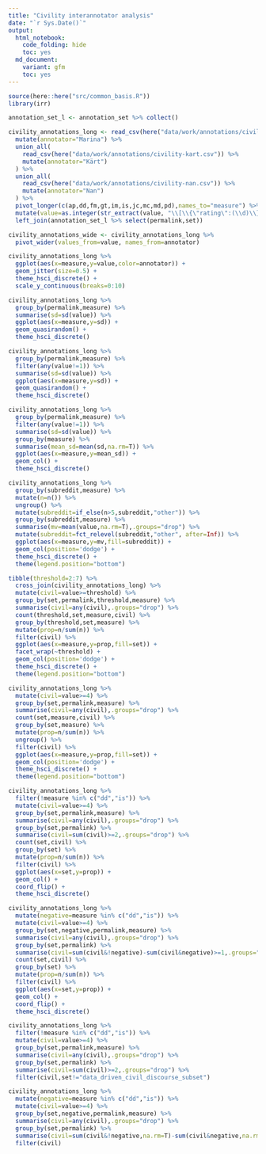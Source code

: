 ```yaml
---
title: "Civility interannotator analysis"
date: "`r Sys.Date()`"
output: 
  html_notebook:
    code_folding: hide
    toc: yes
  md_document:
    variant: gfm 
    toc: yes
---
```


```r
source(here::here("src/common_basis.R"))
library(irr)
```

```r
annotation_set_l <- annotation_set %>% collect()
```


```r
civility_annotations_long <- read_csv(here("data/work/annotations/civility-marina.csv")) %>% 
  mutate(annotator="Marina") %>%
  union_all(
    read_csv(here("data/work/annotations/civility-kart.csv")) %>% 
    mutate(annotator="Kärt") 
  ) %>%
  union_all(
    read_csv(here("data/work/annotations/civility-nan.csv")) %>% 
    mutate(annotator="Nan") 
  ) %>%
  pivot_longer(c(ap,dd,fm,gt,im,is,jc,mc,md,pd),names_to="measure") %>%
  mutate(value=as.integer(str_extract(value, "\\[\\{\"rating\":(\\d)\\}\\]", group=1))) %>%
  left_join(annotation_set_l %>% select(permalink,set))

civility_annotations_wide <- civility_annotations_long %>%
  pivot_wider(values_from=value, names_from=annotator)

```

```r
civility_annotations_long %>%
  ggplot(aes(x=measure,y=value,color=annotator)) +
  geom_jitter(size=0.5) +
  theme_hsci_discrete() +
  scale_y_continuous(breaks=0:10)
```

```r
civility_annotations_long %>%
  group_by(permalink,measure) %>%
  summarise(sd=sd(value)) %>%
  ggplot(aes(x=measure,y=sd)) +
  geom_quasirandom() +
  theme_hsci_discrete()
```

```r
civility_annotations_long %>%
  group_by(permalink,measure) %>%
  filter(any(value!=1)) %>%
  summarise(sd=sd(value)) %>%
  ggplot(aes(x=measure,y=sd)) +
  geom_quasirandom() +
  theme_hsci_discrete()
```
```r
civility_annotations_long %>%
  group_by(permalink,measure) %>%
  filter(any(value!=1)) %>%
  summarise(sd=sd(value)) %>%
  group_by(measure) %>%
  summarise(mean_sd=mean(sd,na.rm=T)) %>%
  ggplot(aes(x=measure,y=mean_sd)) +
  geom_col() +
  theme_hsci_discrete()
```

```r
civility_annotations_long %>%
  group_by(subreddit,measure) %>%
  mutate(n=n()) %>%
  ungroup() %>%
  mutate(subreddit=if_else(n>5,subreddit,"other")) %>%
  group_by(subreddit,measure) %>%
  summarise(mv=mean(value,na.rm=T),.groups="drop") %>%
  mutate(subreddit=fct_relevel(subreddit,"other", after=Inf)) %>%
  ggplot(aes(x=measure,y=mv,fill=subreddit)) +
  geom_col(position='dodge') +
  theme_hsci_discrete() +
  theme(legend.position="bottom")
```

```r
tibble(threshold=2:7) %>% 
  cross_join(civility_annotations_long) %>% 
  mutate(civil=value>=threshold) %>%
  group_by(set,permalink,threshold,measure) %>%
  summarise(civil=any(civil),.groups="drop") %>%
  count(threshold,set,measure,civil) %>%
  group_by(threshold,set,measure) %>%
  mutate(prop=n/sum(n)) %>%
  filter(civil) %>%
  ggplot(aes(x=measure,y=prop,fill=set)) +
  facet_wrap(~threshold) +
  geom_col(position='dodge') +
  theme_hsci_discrete() +
  theme(legend.position="bottom")
```

```r
civility_annotations_long %>% 
  mutate(civil=value>=4) %>%
  group_by(set,permalink,measure) %>%
  summarise(civil=any(civil),.groups="drop") %>%
  count(set,measure,civil) %>%
  group_by(set,measure) %>%
  mutate(prop=n/sum(n)) %>%
  ungroup() %>%
  filter(civil) %>%
  ggplot(aes(x=measure,y=prop,fill=set)) +
  geom_col(position='dodge') +
  theme_hsci_discrete() +
  theme(legend.position="bottom")
```

```r
civility_annotations_long %>% 
  filter(!measure %in% c("dd","is")) %>%
  mutate(civil=value>=4) %>%
  group_by(set,permalink,measure) %>%
  summarise(civil=any(civil),.groups="drop") %>%
  group_by(set,permalink) %>%
  summarise(civil=sum(civil)>=2,.groups="drop") %>%
  count(set,civil) %>%
  group_by(set) %>%
  mutate(prop=n/sum(n)) %>%
  filter(civil) %>%
  ggplot(aes(x=set,y=prop)) + 
  geom_col() +
  coord_flip() +
  theme_hsci_discrete()
```

```r
civility_annotations_long %>% 
  mutate(negative=measure %in% c("dd","is")) %>%
  mutate(civil=value>=4) %>%
  group_by(set,negative,permalink,measure) %>%
  summarise(civil=any(civil),.groups="drop") %>%
  group_by(set,permalink) %>%
  summarise(civil=sum(civil&!negative)-sum(civil&negative)>=1,.groups="drop") %>%
  count(set,civil) %>%
  group_by(set) %>%
  mutate(prop=n/sum(n)) %>%
  filter(civil) %>%
  ggplot(aes(x=set,y=prop)) + 
  geom_col() +
  coord_flip() +
  theme_hsci_discrete()
```

```r
civility_annotations_long %>% 
  filter(!measure %in% c("dd","is")) %>%
  mutate(civil=value>=4) %>%
  group_by(set,permalink,measure) %>%
  summarise(civil=any(civil),.groups="drop") %>%
  group_by(set,permalink) %>%
  summarise(civil=sum(civil)>=2,.groups="drop") %>%
  filter(civil,set!="data_driven_civil_discourse_subset")
```

```r
civility_annotations_long %>% 
  mutate(negative=measure %in% c("dd","is")) %>%
  mutate(civil=value>=4) %>%
  group_by(set,negative,permalink,measure) %>%
  summarise(civil=any(civil),.groups="drop") %>%
  group_by(set,permalink) %>%
  summarise(civil=sum(civil&!negative,na.rm=T)-sum(civil&negative,na.rm=T)>=1,.groups="drop") %>%
  filter(civil)
```

